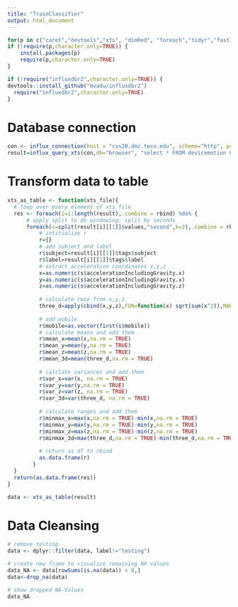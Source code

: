 ```yaml
---
title: "TrainClassifier"
output: html_document
---
```


```r
for(p in c("caret","devtools","xts", "dimRed", "foreach","tidyr","fastICA", "e1071"))
if (!require(p,character.only=TRUE)) {
    install.packages(p)
    require(p,character.only=TRUE)
}

if (!require("influxdbr2",character.only=TRUE)) {
devtools::install_github("mvadu/influxdbr2")
  require("influxdbr2",character.only=TRUE)
}
```


# Database connection

```r
con <- influx_connection(host = "css20.dmz.teco.edu", scheme="http", port=80) 
result=influx_query_xts(con,db="browser", "select * FROM devicemotion GROUP BY label, subject")
```

# Transform data to table

```r
xts_as_table <- function(xts_file){
  # loop over every element of xts_file
  res <- foreach(i=1:length(result),.combine = rbind) %do% {
      # apply split to do windowing: split by seconds
      foreach(s=split(result[i][[1]]$values,"second",k=2),.combine = rbind) %do% {
          # intitialize r
          r={}
          # add subject and label
          r$subject=result[i][[1]]$tags$subject 
          r$label=result[i][[1]]$tags$label
          # extract acceleration coordinates x,y,z
          x=as.numeric(s$accelerationIncludingGravity.x)
          y=as.numeric(s$accelerationIncludingGravity.x)
          z=as.numeric(s$accelerationIncludingGravity.z)
          
          # calculate rmse from x,y,z
          three_d=apply(cbind(x,y,z),FUN=function(x) sqrt(sum(x^2)),MARGIN=1)
          
          # add mobile
          r$mobile=as.vector(first(s$mobile)) 
          # calculate means and add them
          r$mean_x=mean(x,na.rm = TRUE)
          r$mean_y=mean(y,na.rm = TRUE)
          r$mean_z=mean(z,na.rm = TRUE)
          r$mean_3d=mean(three_d,na.rm = TRUE)
          
          # calclate variances and add them
          r$var_x=var(x, na.rm = TRUE)
          r$var_y=var(y,na.rm = TRUE)
          r$var_z=var(z, na.rm = TRUE)
          r$var_3d=var(three_d, na.rm = TRUE)
          
          # calculate ranges and add them
          r$minmax_x=max(x,na.rm = TRUE)-min(x,na.rm = TRUE)
          r$minmax_y=max(y,na.rm = TRUE)-min(y,na.rm = TRUE)
          r$minmax_z=max(z,na.rm = TRUE)-min(z,na.rm = TRUE)
          r$minmax_3d=max(three_d,na.rm = TRUE)-min(three_d,na.rm = TRUE)
          
          # return as df to rbind
          as.data.frame(r)
        }
  }
  return(as.data.frame(res))
}

data <- xts_as_table(result)
```

# Data Cleansing

```r
# remove testing
data <- dplyr::filter(data, label!="testing")
```



```r
# create new frame to visualize remaining NA values
data_NA <- data[rowSums(is.na(data)) > 0,]
data<-drop_na(data)

# show dropped NA-Values
data_NA
```


